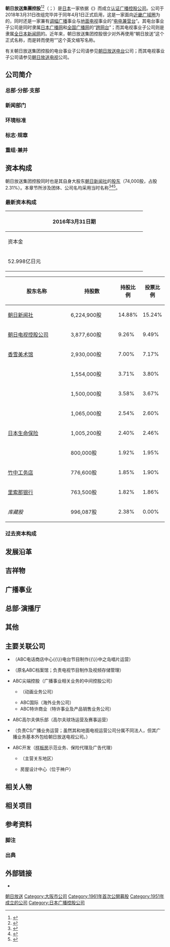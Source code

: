 {{NoteTA
|G1 = Communication
|G2 = Electronics
|G3 = Organization
}}
{{Expand Japanese|朝日放送グループホールディングス|time=2020-04-19T03:00:02+00:00}}
{{redirect|朝日放送}}
{{Infobox company 
| name = 朝日放送集團控股株式會社
| name_en = Asahi Broadcasting Group Holdings Corporation
| logo = Asahi Broadcasting Corporation Logo.svg
| logo_size = 
| logo_caption = 
| image = Asahi Broadcasting Corporation headquarters in 201909 001.jpg
| image_size = 
| image_caption = 朝日放送總部
| type = [[上市公司|上市公司]]
| trading_name = ABC
| native_name = 朝日放送グループホールディングス株式会社
| native_name_lang = ja
| traded_as = {{Tyo|9405}}<br />（2013年7月16日上市）
| local_code_name = JP
| local_code = 7120001060033
| abbreviated_name = 
| foundation   = 1951年3月15日（朝日放送成立）
| location     = {{JPN}} 〒553-8503<br />[[大阪府|大阪府]][[大阪市|大阪市]][[福島區|福島區]]福島1丁目1番30號
| zip_code     = 
| telephone_no = 
| founder = 
| key_people   = [[董事總經理|代表取締役]][[總經理|社長]]：{{link-ja|沖中進|沖中進}}
| industry = 媒體業、通信業
| products = 
| assets = 
| capital  = 52億9,980萬[[日圓|日圓]]<ref name="gaiyo">{{cite web|url=https://corp.asahi.co.jp/ja/company/profile.html|script-title=ja:会社概要|accessdate=2020-10-01|publisher={{lang|ja|朝日放送グループホールディングス株式会社}}|language=ja|deadurl=no|archive-date=2021-01-25|archive-url=https://web.archive.org/web/20210125040743/https://corp.asahi.co.jp/ja/company/profile.html}}</ref>
| assets = 集團：1,190億7,900萬日圓<br>單獨：625億4,600萬日圓<ref name="IR">{{cite web|url=https://data.swcms.net/file/abc/dam/jcr:9f4b3ce0-0cd8-4f3b-b828-9e7770b485c3/S100LMEO.pdf|script-title=ja:有価証券報告書-第94期|accessdate=2021-11-09|publisher={{lang|ja|朝日放送グループホールディングス株式会社}}|language=ja|deadurl=no|archive-date=2021-11-09|archive-url=https://web.archive.org/web/20211109145119/https://data.swcms.net/file/abc/dam/jcr:9f4b3ce0-0cd8-4f3b-b828-9e7770b485c3/S100LMEO.pdf}}</ref>
| equity = 集團：697億日圓<br>單獨：508億5,100萬日圓<br>（2021年3月底止）<ref name="IR"></ref>
| revenue = 集團：783億4,400萬日圓<br>單獨：54億5,700萬日圓<br>（2021年3月底止）<ref name="IR"></ref>
| operating_income   = 集團：30億3,300萬日圓<br>單獨：6億3,300萬日圓<br>（2021年3月底止）<ref name="IR"></ref>
| net_income         = 集團：-9億3,000萬日圓<br>單獨：-22億5,300萬日圓<br>（2021年3月底止）<ref name="IR"></ref>
| market_value       =
| num_employees      = 
| P/E ratio          =
| earnings per share =
| Net asset value    =
| accounting_period  = 每年3月31日
| major_shareholder = {{Plain list|
* [[朝日新聞社|朝日新聞社]]（15.2%）
* [[朝日電視控股|朝日電視控股]]（9.5%）
* [[香雪美術館|香雪美術館]]（7.1%）
}}
| subsid =  {{Plain list|
* [[朝日放送電視台|朝日放送電視台]]（100%）
* [[朝日放送廣播電台|朝日放送廣播電台]]（100%）
}}
| homepage = {{url|https://corp.asahi.co.jp/}}
| footnotes = 
| width = 325px
}}

'''朝日放送集團控股'''<ref>{{cite_web|url=https://corp.asahi.co.jp/en/business/index/main/0/teaserItems1/0/linkList/01/link/companyCh201912.pdf|title=朝日放送集团控股公司官方介紹pdf|date=2019-12|accessdate=2020-04-20|archiveurl=https://web.archive.org/web/20200420062633/https://corp.asahi.co.jp/en/business/index/main/0/teaserItems1/0/linkList/01/link/companyCh201912.pdf|archivedate=2020-04-20|dead-url=no}}</ref><ref>{{cite news|author=邱莉玲|title=朝日放送集團 投資Studio 76|url=https://www.chinatimes.com/realtimenews/20191226000345-260204|date=2019-12-26|work=工商時報|publisher=[[中國時報集團|中國時報集團]]|accessdate=2020-04-20|archiveurl=https://web.archive.org/web/20200420064646/https://www.chinatimes.com/realtimenews/20191226000345-260204|archivedate=2020-04-20|dead-url=yes}}</ref>（{{Jpn|j=朝日放送グループホールディングス|kk=あさひほうそうグループホールディングス|rm=Asahi Hōsō Gurūpu Hōrudin gusu}}；{{Lang-en|Asahi Broadcasting Group Holdings Corporation}}）是[[日本|日本]]一家依据《{{Link-ja|广播法|放送法}}》而成立[[广播控股公司|认证广播控股公司]]。公司于2018年3月31日改组完毕并于同年4月1日正式启用，这是一家面向[[广域广播|近畿广域圈]]为{{Link-ja|广播对象地区|放送対象地域}}的{{Link-ja|特定地面基干广播业者|特定地上基幹放送事業者}}，同时还是一家兼有[[调幅广播|调幅广播]]事业与[[地面电视|地面电视]]事业的“[[电电兼营|电电兼营台]]”。其电台事业子公司是同时隶属[[日本广播网|日本广播网]]和[[全国广播网|全国广播网]]的“[[跨网台|跨网台]]”；而其电视事业子公司则是隶属[[全日本新闻网|全日本新闻网]]的{{Link-ja|准核心台|準キー局}}。近年来，朝日放送集团控股很少对外再使用“朝日放送”这个正式名称，而是转而使用“{{lang|en|ABC}}”这个英文缩写名称。

有关朝日放送集团控股的电台事业子公司请参见[[朝日放送广播电台|朝日放送电台]]公司；而其电视事业子公司请参见[[ABC电视台_(日本)|朝日放送电视]]公司。

== 公司简介 ==
=== 总部·分部·支部 ===

=== 新闻部门 ===

=== 环境标准 ===

=== 标志·规章 ===

=== 重组·兼并 ===

== 资本构成 ==
朝日放送集团控股同时也是其自身大股东[[朝日新闻社|朝日新闻社]]的[[股东|股东]]（74,000股，占股2.31%）{{efn|1=参见《株式会社朝日新聞社第159期有価証券報告書（2012年3月期）》}}。本章节所涉及团体、公司名均采用当时名称<ref>{{cite news |url=http://www.uforeader.com/v1/ec/E04380.html |title=朝日放送株式会社 (通信業) - 有報リーダー 〜有価証券報告書オンライン閲覧サービス〜 |work=有報リーダー |publisher=Lafla Inc. |date=2010-03-31 |deadurl=yes |archiveurl=https://web.archive.org/web/20101201190100/http://www.uforeader.com/v1/ec/E04380.html |archivedate=2010-04-01 |accessdate=2020-04-19 }}</ref><ref>{{cite book |author1=日本民間放送連盟 |title=日本民間放送年鑑 |date=1992-11 |publisher=コーケン出版 |page=345 |edition=1992版 |url=https://books.google.com/books?id=jFkxAAAAMAAJ |accessdate=2020-04-19 |archive-date=2020-10-01 |archive-url=https://web.archive.org/web/20201001141131/https://books.google.com/books?id=jFkxAAAAMAAJ |dead-url=no }}</ref><ref>{{cite book |author1=日本民間放送連盟 |title=日本民間放送年鑑 |date=1978-12 |publisher=洋文社 |page=240 |edition=1978版}}</ref>。

=== 最新资本构成 ===
{| class="wikitable" style="width:30%; text-align:center;"
|-
! colspan=3 | 2016年3月31日期
|-
! width=35% | 资本金
! width=45% | 总发行股份
! width=20% | 股东数
|-
| 52.998亿日元
| 41,833,000股
| 17,580
|}
{| class="wikitable" style="width:30%; text-align:right; font-size:small"
|-
! width=40% | 股东名称
! width=30% | 持股数
! width=15% | 持股比例
! width=15% | 投票比例
|-
! [[朝日新闻社|朝日新闻社]]
| 6,224,900股
| 14.88%
| 15.24%
|-
! [[朝日电视控股|朝日电视控股公司]]
| 3,877,600股
| 9.26%
| 9.49%
|-
! [[香雪美术馆|香雪美术馆]]
| 2,930,000股
| 7.00%
| 7.17%
|-
! {{Link-ja|帝京大学集团|帝京大学グループ}}
| 1,554,000股
| 3.71%
| 3.80%
|-
! {{Link-ja|朝日新闻储蓄互助社|朝日新聞信用組合}}
| 1,500,000股
| 3.58%
| 3.67%
|-
! {{Link-ja|大阪瓦斯|大阪ガス}}
| 1,065,000股
| 2.54%
| 2.60%
|-
! [[日本生命保险|日本生命保险]]
| 1,005,200股
| 2.40%
| 2.46%
|-
! {{Link-ja|近铁巴士|近鉄バス}}
| 800,000股
| 1.92%
| 1.95%
|-
! [[竹中工务店|竹中工务店]]
| 776,600股
| 1.85%
| 1.90%
|-
! [[里索那银行|里索那银行]]
| 763,500股
| 1.82%
| 1.86%
|-
! ''库藏股''
| 996,087股
| 2.38%
| 0.00%
|}

=== 过去资本构成 ===

== 发展沿革 ==

== 吉祥物 ==

== 广播事业 ==

== 总部·演播厅 ==

== 其他 ==

== 主要关联公司 ==
* {{Link-ja|ABC媒体传播|エー・ビー・シーメディアコム}}（ABC电话商店中心{{\}}电台节目制作{{\}}中之岛唱片运营）

* {{Link-ja|ABC Libra|ABCリブラ}}（原名ABC档案馆；负责电视节目制作及视频存储管理）

* ABC尖端控股（广播事业相关业务的中间控股公司）
** {{Link-ja|ABC动画|ABCアニメーション}}（动画业务公司）
** ABC国际（海外业务公司）
** ABC特许商业（特许事业及产品销售业务公司）

* ABC高尔夫俱乐部（高尔夫球场运营及{{Link-ja|Mynavi ABC锦标赛|ABCチャンピオンシップゴルフトーナメント}}赛事运营）

* {{Link-ja|sky-A|スカイ・エー}}（负责CS广播业务运营；虽然其和地面电视运营公司分属不同法人，但其广播业务基本外包给朝日放送电视公司。）

* ABC开发（[[样板房|样板房]]示范业务{{Link-ja|ABC住房|ABCハウジング}}、保险代理及广告代理）
** {{Link-ja|ABC住房|ABCハウジング}}（主营关东地区）
** 房屋设计中心（位于神户）

== 相关人物 ==

== 相关项目 ==

== 参考资料 ==
=== 脚注 ===
{{Notelist}}

=== 出典 ===
{{Reflist|3}}

== 外部链接 ==
* {{Official website|https://www.asahi.co.jp/}}

{{朝日电视台}}
{{ANN}}
{{Portal bar|日本|电视}}

{{Authority control}}
{{DEFAULTSORT:ABC}}
[[Category:朝日放送|]]
[[Category:大阪市公司|Category:大阪市公司]]
[[Category:1961年首次公開募股|Category:1961年首次公開募股]]
[[Category:1951年成立的公司|Category:1951年成立的公司]]
[[Category:日本广播控股公司|Category:日本广播控股公司]]
